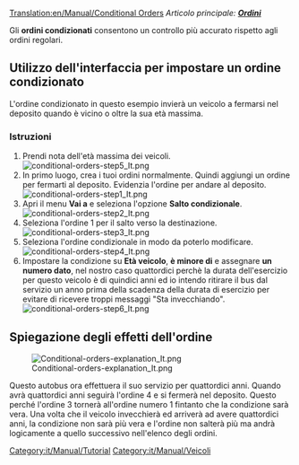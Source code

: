 [[Translation:en/Manual/Conditional Orders]]
{{it/Manual/Tutorial/MenuT}}
''Articolo principale: [[it/Manual/Ordini|'''Ordini''']]''

Gli '''ordini condizionati''' consentono un controllo più accurato rispetto agli ordini regolari.

== Utilizzo dell'interfaccia per impostare un ordine condizionato ==

L'ordine condizionato in questo esempio invierà un veicolo a fermarsi nel deposito quando è vicino o oltre la sua età massima.

=== Istruzioni ===
<ol>
<li style="padding: 10px;">Prendi nota dell'età massima dei veicoli. <br /> 
[[File:it/Manual/Conditional-orders-step5.png|conditional-orders-step5_It.png]]</li>

<li style="padding: 10px;">In primo luogo, crea i tuoi ordini normalmente. Quindi aggiungi un ordine per fermarti al deposito. Evidenzia l'ordine per andare al deposito. <br /> 
[[File:it/Manual/Conditional-orders-step1.png|conditional-orders-step1_It.png]]</li>

<li style="padding: 10px;">Apri il menu '''Vai a''' e seleziona l'opzione '''Salto condizionale'''. <br />
[[File:it/Manual/Conditional-orders-step2.png|conditional-orders-step2_It.png]]</li>

<li style="padding: 10px;">Seleziona l'ordine 1 per il salto verso la destinazione. <br />
[[File:it/Manual/Conditional-orders-step3.png|conditional-orders-step3_It.png]]</li>

<li style="padding: 10px;">Seleziona l'ordine condizionale in modo da poterlo modificare. <br />
[[File:it/Manual/Conditional-orders-step4.png|conditional-orders-step4_It.png]]</li>

<li style="padding: 10px;">Impostare la condizione su '''Età veicolo''',  '''è minore di ''' e assegnare  '''un numero dato''', nel nostro caso quattordici perchè la durata dell'esercizio per questo veicolo è di quindici anni ed io intendo ritirare il bus dal servizio un anno prima della scadenza della durata di esercizio per evitare di ricevere troppi messaggi "Sta invecchiando". <br />
[[File:it/Manual/Conditional-orders-step6.png|conditional-orders-step6_It.png]]</li>
</ol>

== Spiegazione degli effetti dell'ordine ==

[[File:it/Manual/Conditional-orders-explanation.png|Conditional-orders-explanation_It.png]]

Questo autobus ora effettuera il suo servizio per quattordici anni. Quando avrà quattordici anni seguirà l'ordine 4 e si fermerà nel deposito.
Questo perché l'ordine 3 tornerà all'ordine numero 1 fintanto che la condizione sarà vera. Una volta che il veicolo invecchierà ed arriverà ad avere quattordici anni, la condizione non sarà più vera e l'ordine non salterà più ma andrà logicamente a quello successivo nell'elenco degli ordini.

[[Category:it/Manual/Tutorial]][[Category:it/Manual/Veicoli]]